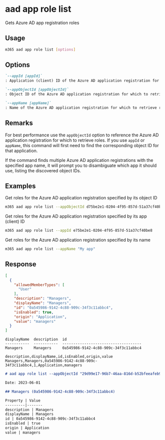 
# aad app role list

Gets Azure AD app registration roles

## Usage

```sh
m365 aad app role list [options]
```

## Options

```md definition-list
`--appId [appId]`
: Application (client) ID of the Azure AD application registration for which to retrieve roles. Specify either `appId`, `appObjectId` or `appName`

`--appObjectId [appObjectId]`
: Object ID of the Azure AD application registration for which to retrieve roles. Specify either `appId`, `appObjectId` or `appName`

`--appName [appName]`
: Name of the Azure AD application registration for which to retrieve roles. Specify either `appId`, `appObjectId` or `appName`
```

<Global />

## Remarks

For best performance use the `appObjectId` option to reference the Azure AD application registration for which to retrieve roles. If you use `appId` or `appName`, this command will first need to find the corresponding object ID for that application.

If the command finds multiple Azure AD application registrations with the specified app name, it will prompt you to disambiguate which app it should use, listing the discovered object IDs.

## Examples

Get roles for the Azure AD application registration specified by its object ID

```sh
m365 aad app role list --appObjectId d75be2e1-0204-4f95-857d-51a37cf40be8
```

Get roles for the Azure AD application registration specified by its app (client) ID

```sh
m365 aad app role list --appId e75be2e1-0204-4f95-857d-51a37cf40be8
```

Get roles for the Azure AD application registration specified by its name

```sh
m365 aad app role list --appName "My app"
```

## Response

<Tabs>
  <TabItem value="JSON">

  ```json
  [
    {
      "allowedMemberTypes": [
        "User"
      ],
      "description": "Managers",
      "displayName": "Managers",
      "id": "0a545986-9142-4c88-909c-34f3c11abbc4",
      "isEnabled": true,
      "origin": "Application",
      "value": "managers"
    }
  ]
  ```

  </TabItem>
  <TabItem value="Text">

  ```text
  displayName  description  id
  -----------  -----------  ------------------------------------
  Managers     Managers     0a545986-9142-4c88-909c-34f3c11abbc4
  ```

  </TabItem>
  <TabItem value="CSV">

  ```csv
  description,displayName,id,isEnabled,origin,value
  Managers,Managers,0a545986-9142-4c88-909c-34f3c11abbc4,1,Application,managers
  ```

  </TabItem>
  <TabItem value="Markdown">

  ```md
  # aad app role list --appObjectId "29d99e17-96b7-46aa-816d-b52bfeeafeb9"

  Date: 2023-06-01

  ## Managers (0a545986-9142-4c88-909c-34f3c11abbc4)

  Property | Value
  ---------|-------
  description | Managers
  displayName | Managers
  id | 0a545986-9142-4c88-909c-34f3c11abbc4
  isEnabled | true
  origin | Application
  value | managers
  ```

  </TabItem>
</Tabs>
